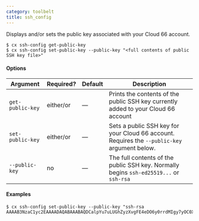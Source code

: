 ```yaml
---
category: toolbelt
title: ssh_config
---
```


Displays and/or sets the public key associated with your Cloud 66 account.

```shell
$ cx ssh-config get-public-key
$ cx ssh-config set-public-key --public-key "<full contents of public SSH key file>"
```

#### Options

| Argument | Required? | Default | Description |
|  ---  |  ---  |  ---  |  ---  |
| `get-public-key` | either/or | — | Prints the contents of the public SSH key currently added to your Cloud 66 account |
| `set-public-key` | either/or | — | Sets a public SSH key for your Cloud 66 account. Requires the `--public-key` argument below.  |
| `--public-key` | no | — | The full contents of the public SSH key. Normally begins `ssh-ed25519...` or `ssh-rsa` |

#### Examples

```shell
$ cx ssh-config set-public-key --public-key "ssh-rsa AAAAB3NzaC1yc2EAAAADAQABAAABAQDCalpYu7uLUGhZyzXvgFE4eDO6y0rrdMIgy7yOC0XnOZm+bctQDd/QsQhg7F4EgoXPnMvsNIB44bVb3cFd3MEVKZXd745kYMK2RqcGPz5SfbN5eCpaPyW9Mmcb2bEUrT7VO0/BUkf+QxQKTwkwPkG7i3uoQ5Ks7QEua25UoaiOqMseurq1tkP3gTwMXzl9rpUCN5eHbH+wjbvBEC/G1JY8F3j07lHL+U/0EhCSfs8DHmuAe/SnXdD0rVKVd5xAMv/DXf2+QhoXscI0meMNxRTNqTdO8Mnx+z1o0rV5/WB3ZTHTS2y8txEB2lVUrjv+fYqJQe6X0h8cWTHicAaJa0X7"
```
